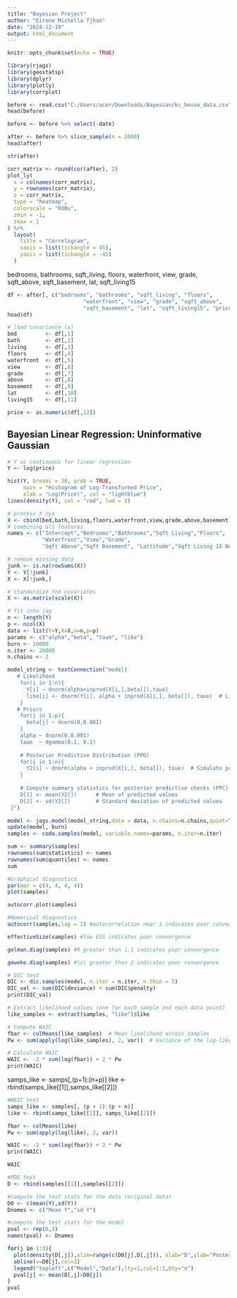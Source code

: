 ---
title: "Bayesian Project"
author: "Eirene Michella Tjhan"
date: "2024-12-19"
output: html_document
---

```{r setup, include=FALSE}
knitr::opts_chunk$set(echo = TRUE)
```

```{r}
library(rjags)
library(geostatsp)
library(dplyr)
library(plotly)
library(corrplot)
```

```{r}
before <- read.csv("C:/Users/acer/Downloads/Bayesian/kc_house_data.csv")
head(before)
```

```{r}
before <- before %>% select(-date)
```

```{r}
after <- before %>% slice_sample(n = 2000)
head(after)
```

```{r}
str(after)
```

```{r}
corr_matrix <- round(cor(after), 2)
plot_ly(
  x = colnames(corr_matrix),
  y = rownames(corr_matrix),
  z = corr_matrix,
  type = "heatmap",
  colorscale = "RdBu",
  zmin = -1,
  zmax = 1
) %>%
  layout(
    title = "Correlogram",
    xaxis = list(tickangle = 45),
    yaxis = list(tickangle = -45)
  )
```
bedrooms, bathrooms, sqft_living, floors, waterfront, view, grade, sqft_above, sqft_basement, lat, sqft_living15 

```{r}
df <- after[, c("bedrooms", "bathrooms", "sqft_living", "floors", 
                        "waterfront", "view", "grade", "sqft_above", 
                        "sqft_basement", "lat", "sqft_living15", "price")]
head(df)
```

```{r}
# load covariance (x)
bed         <- df[,1]
bath        <- df[,2]
living      <- df[,3]
floors      <- df[,4]
waterfront  <- df[,5]
view        <- df[,6] 
grade       <- df[,7] 
above       <- df[,8]
basement    <- df[,9]
lat         <- df[,10]
living15    <- df[,11]

price <- as.numeric(df[,12])
```

## Bayesian Linear Regression: Uninformative Gaussian
```{r}
# Y as continuous for linear regression
Y <- log(price)
```

```{r}
hist(Y, breaks = 30, prob = TRUE, 
     main = "Histogram of Log-Transformed Price", 
     xlab = "Log(Price)", col = "lightblue")
lines(density(Y), col = "red", lwd = 2)
```

```{r}
# process X nya
X <- cbind(bed,bath,living,floors,waterfront,view,grade,above,basement,lat,living15) 
# combining all features
names <- c("Intercept","Bedrooms","Bathrooms","Sqft Living","Floors",
           "Waterfront","View","Grade",
           "Sqft Above","Sqft Basement", "Lattitude","Sqft Living 15 Neighboor")
```

```{r}
# remove missing data
junk <- is.na(rowSums(X))
Y <- Y[!junk]
X <- X[!junk,]
```

```{r}
# standardize the covariates
X <- as.matrix(scale(X))
```

```{r}
# fit into jag
n <- length(Y)
p <- ncol(X) 
data <- list(Y=Y,X=X,n=n,p=p)
params <- c("alpha","beta", "taue", "like")
burn <- 10000
n.iter <- 20000
n.chains <- 2 
```

```{r}
model_string <- textConnection("model{
   # Likelihood
    for(i in 1:n){
      Y[i] ~ dnorm(alpha+inprod(X[i,],beta[]),taue)
      like[i] <- dnorm(Y[i], alpha + inprod(X[i,], beta[]), taue)  # Likelihood for WAIC
    }
   # Priors
    for(j in 1:p){
      beta[j] ~ dnorm(0,0.001)
    }
    alpha ~ dnorm(0,0.001)
    taue  ~ dgamma(0.1, 0.1)
    
    # Posterior Predictive Distribution (PPD)
    for(i in 1:n){
      Y2[i] ~ dnorm(alpha + inprod(X[i,], beta[]), taue)  # Simulate predicted data
    }
     
    # Compute summary statistics for posterior predictive checks (PPC)
    D[1] <- mean(Y2[])      # Mean of predicted values
    D[2] <- sd(Y2[])        # Standard deviation of predicted values
 }")
```

```{r}
model <- jags.model(model_string,data = data, n.chains=n.chains,quiet=TRUE)
update(model, burn)
samples <- coda.samples(model, variable.names=params, n.iter=n.iter)
```

```{r}
sum <- summary(samples)
rownames(sum$statistics) <- names
rownames(sum$quantiles) <- names
sum
```

```{r}
#Graphical diagnostics
par(mar = c(4, 4, 4, 4))
plot(samples)
```

```{r}
autocorr.plot(samples)
```

```{r}
#Numerical diagnostics
autocorr(samples,lag = 1) #autocorrelation near 1 indicates poor convergence
```

```{r}
effectiveSize(samples) #low ESS indicates poor convergence
```

```{r}
gelman.diag(samples) #R greater than 1.1 indicates poor convergence
```

```{r}
geweke.diag(samples) #|z| greater than 2 indicates poor convergence
```


```{r}
# DIC test
DIC <- dic.samples(model, n.iter = n.iter, n.thin = 5)
DIC_val <- sum(DIC$deviance) + sum(DIC$penalty)
print(DIC_val)
```

```{r}
# Extract likelihood values (one for each sample and each data point)
like_samples <- extract(samples, "like")$like

# Compute WAIC
fbar <- colMeans(like_samples)  # Mean likelihood across samples
Pw <- sum(apply(log(like_samples), 2, var))  # Variance of the log-likelihoods

# Calculate WAIC
WAIC <- -2 * sum(log(fbar)) + 2 * Pw
print(WAIC)
```


samps_like <- samps[,(p+1):(n+p)]
like <- rbind(samps_like[[1]],samps_like[[2]])










```{r}
#WAIC test
samps_like <- samples[, (p + 1):(p + n)]  
like <- rbind(samps_like[[1]], samps_like[[2]]) 

fbar <- colMeans(like)
Pw <- sum(apply(log(like), 2, var))

WAIC <- -2 * sum(log(fbar)) + 2 * Pw
print(WAIC)
```

```{r}
WAIC
```


```{r}
#PDD test
D <- rbind(samples[[1]],samples[[2]])

#compute the test stats for the data (original data)
D0 <- c(mean(Y),sd(Y))
Dnames <- c("Mean Y","sd Y")

#compute the test stats for the model
pval <- rep(0,3)
names(pval) <- Dnames

for(j in 1:3){
  plot(density(D[,j]),xlim=range(c(D0[j],D[,j])), xlab="D",ylab="Posterior probability",main=Dnames[j])
  abline(v=D0[j],col=2)
  legend("topleft",c("Model","Data"),lty=1,col=1:2,bty="n")
  pval[j] <- mean(D[,j]>D0[j])
}
pval
```















